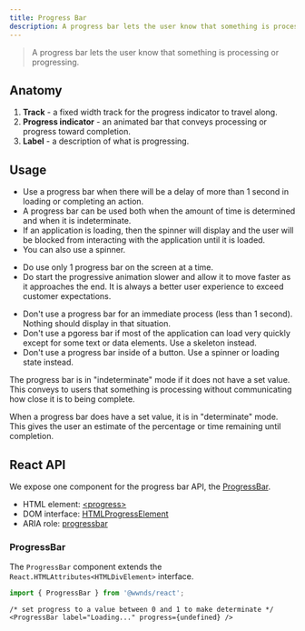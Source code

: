```yaml
---
title: Progress Bar
description: A progress bar lets the user know that something is processing or progressing.
---
```



> A progress bar lets the user know that something is processing or progressing.

## Anatomy

1. **Track** - a fixed width track for the progress indicator to travel along.
1. **Progress indicator** - an animated bar that conveys processing or progress toward completion.
1. **Label** - a description of what is progressing.

## Usage

* Use a progress bar when there will be a delay of more than 1 second in loading or completing an action.
* A progress bar can be used both when the amount of time is determined and when it is indeterminate.
* If an application is loading, then the spinner will display and the user will be blocked from interacting with the application until it is loaded.
* You can also use a spinner.

<CalloutSuccess title="Do">

- Do use only 1 progress bar on the screen at a time.
- Do start the progressive animation slower and allow it to move faster as it approaches the end. It is always a better user experience to exceed customer expectations.

</CalloutSuccess>

<CalloutError title="Don't">
	
- Don't use a progress bar for an immediate process (less than 1 second). Nothing should display in that situation.
- Don't use a pgoress bar if most of the application can load very quickly except for some text or data elements. Use a skeleton instead.
- Don't use a progress bar inside of a button. Use a spinner or loading state instead.

<Callout title="Indeterminate vs. Determinate">

The progress bar is in "indeterminate" mode if it does not have a set value.
This conveys to users that something is processing without communicating how close it is to being complete.

<div className="callout__example">
	<ProgressBar label="Loading..." />
</div>

When a progress bar does have a set value, it is in "determinate" mode.
This gives the user an estimate of the percentage or time remaining until completion.

<div className="callout__example">
	<ProgressBar label="Downloading..." progress={0.35} />
</div>

</Callout>

## React API

We expose one component for the progress bar API, the [ProgressBar](https://github.com/wwnorton/design-system/tree/main/packages/react/src/components/ProgressBar).

<Callout title="Related concepts">

- HTML element: [&lt;progress&gt;](https://developer.mozilla.org/en-US/docs/Web/HTML/Element/progress)
- DOM interface: [HTMLProgressElement](https://developer.mozilla.org/en-US/docs/Web/API/HTMLProgressElement)
- ARIA role: [progressbar](https://www.w3.org/TR/wai-aria/#progressbar)

</Callout>

### ProgressBar

The `ProgressBar` component extends the `React.HTMLAttributes<HTMLDivElement>` interface.

```js
import { ProgressBar } from '@wwnds/react';
```

```tsx live
/* set progress to a value between 0 and 1 to make determinate */
<ProgressBar label="Loading..." progress={undefined} />
```

<PropsTable from={ProgressBar} />
